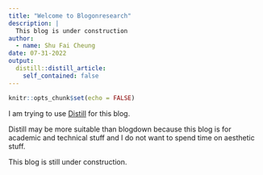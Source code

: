 ```yaml
---
title: "Welcome to Blogonresearch"
description: |
  This blog is under construction
author:
  - name: Shu Fai Cheung
date: 07-31-2022
output:
  distill::distill_article:
    self_contained: false
---
```


```r
knitr::opts_chunk$set(echo = FALSE)
```

I am trying to use [Distill](https://rstudio.github.io/distill) for this blog.

Distill may be more suitable than blogdown because this blog is
for academic and technical stuff and I do not want to spend time
on aesthetic stuff.

This blog is still under construction.